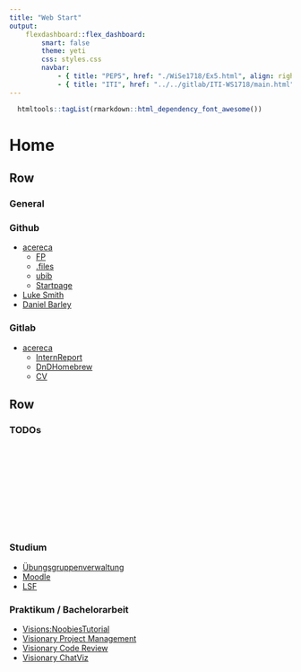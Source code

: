 ```yaml
---
title: "Web Start"
output: 
    flexdashboard::flex_dashboard:
        smart: false
        theme: yeti
        css: styles.css
        navbar:
            - { title: "PEP5", href: "./WiSe1718/Ex5.html", align: right }
            - { title: "ITI", href: "../../gitlab/ITI-WS1718/main.html", align: right }
---
```



```r
  htmltools::tagList(rmarkdown::html_dependency_font_awesome())
```

Home
================================================================

Row 
----------------------------------------------------------------


### General


### <i class="fa fa-github"></i> Github

- [acereca](https://github.com/acereca)
  - [FP](https://github.com/acereca/FP)
  - [.files](https://github.com/acereca/dotfiles)
  - [ubib](https://github.com/acereca/ubib)
  - [Startpage](https://github.com/acereca/Startpage)
- [Luke Smith](https://github.com/lukesmithxyz)
- [Daniel Barley](https://github.com/danielbarley)


### <i class="fab fa-gitlab"></i> Gitlab

- [acereca](http://acereca.ddns.net:9443)
  - [InternReport](http://acereca.ddns.net:9443/acereca/InternReport)
  - [DnDHomebrew](http://acereca.ddns.net:9443/acereca/DnDHomebrew)
  - [CV](http://acereca.ddns.net:9443/acereca/CV)

Row
----------------------------------------------------------------

### TODOs

<object src="../../todo.md"></object>

### <i class="fa fa-university"></i> Studium

- [&Uuml;bungsgruppenverwaltung](https://uebungen.physik.uni-heidelberg.de/uebungen/login.php)
- [Moodle](https://elearning2.uni-heidelberg.de/login/index.php)
- [LSF](https://lsf.uni-heidelberg.de/)

### <i class="fa fa-pencil"></i> Praktikum / Bachelorarbeit

- [Visions:NoobiesTutorial](https://wiki.kip.uni-heidelberg.de/KIPwiki/index.php/Visions:NoobiesTutorial)
- [Visionary Project Management](https://brainscales-r.kip.uni-heidelberg.de/login)
- [Visionary Code Review](https://brainscales-r.kip.uni-heidelberg.de:9443/#/dashboard/self)
- [Visionary ChatViz](https://brainscales-r.kip.uni-heidelberg.de:6443)
